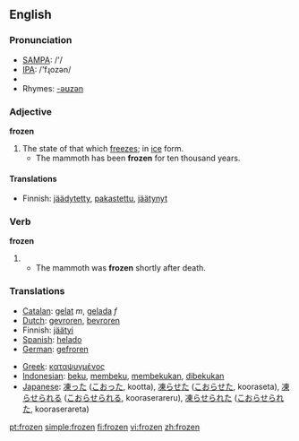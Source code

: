 ==English==

=== Pronunciation ===
*[[w:SAMPA|SAMPA]]: /'/
*[[w:IPA|IPA]]: /'fɻozən/
*{{audio|en-us-frozen.ogg|Audio (US)}}
*Rhymes: [[Rhymes:English:-əʊzən|-əʊzən]]

===Adjective===
'''frozen'''

# The state of that which [[freeze]]s; in [[ice]] form.
#* The mammoth has been '''frozen''' for ten thousand years.

====Translations====
*Finnish: [[jäädytetty]], [[pakastettu]], [[jäätynyt]]

===Verb===
'''frozen'''

# {{past participle of|freeze}}
#* The mammoth was '''frozen''' shortly after death.

=== Translations ===
{{top}}
*[[Catalan]]: [[gelat]] ''m'', [[gelada]] ''f''
*[[Dutch]]: [[gevroren]], [[bevroren]]
*Finnish: [[jäätyi]]
*[[Spanish]]: [[helado]]
*[[German]]: [[gefroren]]
{{mid}}
*[[Greek]]: [[καταψυγμένος]]
*[[Indonesian]]: [[beku]], [[beku|membeku]], [[beku|membekukan]], [[beku|dibekukan]]
*[[Japanese]]: [[凍った]] ([[こおった]], kootta), [[凍らせた]] ([[こおらせた]], kooraseta), [[凍らせられる]] ([[こおらせられる]], kooraserareru), [[凍らせられた]] ([[こおらせられた]], kooraserareta)
{{bottom}}

[[pt:frozen]]
[[simple:frozen]]
[[fi:frozen]]
[[vi:frozen]]
[[zh:frozen]]